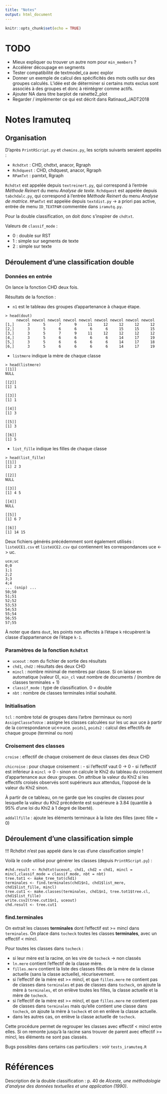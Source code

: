 ```yaml
---
title: "Notes"
output: html_document
---
```


```r
knitr::opts_chunk$set(echo = TRUE)
```


# TODO

- Mieux expliquer ou trouver un autre nom pour `min_members` ?
- Accélérer découpage en segments
- Tester compatibilité de textmodel_ca avec explor
- Donner un exemple de calcul des spécificités des mots outils sur des groupes calculés. L'idée est de déterminer si certains mots exclus sont associés à des groupes et donc à réintégrer comme actifs.
- Ajouter NA dans titre barplot de rainette2_plot
- Regarder / implémenter ce qui est décrit dans Ratinaud_JADT2018

# Notes Iramuteq

## Organisation

D'après `PrintRScript.py` et `chemins.py`, les scripts suivants seraient appelés :

- `Rchdtxt` : CHD, chdtxt, anacor, Rgraph
- `Rchdquest` : CHD, chdquest, anacor, Rgraph
- `RPamTxt` : pamtxt, Rgraph

`Rchdtxt` est appelée depuis `textreinert.py`, qui correspond à l'entrée *Méthode Reinert* du menu *Analyse de texte*.
`Rchdquest` est appelée depuis `tabchdalc.py`, qui correspond à l'entrée *Méthode Reinert* du menu *Analyse de matrice*.
`RPamTxt` est appelée depuis `textdist.py` -> a priori pas active, entrée de menu `ID_TEXTPAM` commentée dans `iramutq.py`.

Pour la double classification, on doit donc s'inspirer de `chdtxt`.

Valeurs de `classif_mode` : 

- 0 : double sur RST
- 1 : simple sur segments de texte
- 2 : simple sur texte

## Déroulement d'une classification double

### Données en entrée

On lance la fonction CHD deux fois.

Résultats de la fonction : 

- `n1` est le tableau des groupes d'appartenance à chaque étape.

```
> head(dout)
     newcol newcol newcol newcol newcol newcol newcol newcol newcol
[1,]      3      5      7      9     11     12     12     12     12
[2,]      3      5      6      6      6      6     15     15     15
[3,]      3      5      7      9     11     12     12     12     12
[4,]      3      5      6      6      6      6     14     17     19
[5,]      3      5      6      6      6      6     14     17     18
[6,]      3      5      6      6      6      6     14     17     19
```

- `listmere` indique la mère de chaque classe

```
> head(listmere)
[[1]]
NULL

[[2]]
[1] 1

[[3]]
[1] 1

[[4]]
[1] 3

[[5]]
[1] 3

[[6]]
[1] 5
```

- `list_fille` indique les filles de chaque classe

```
> head(list_fille)
[[1]]
[1] 2 3

[[2]]
NULL

[[3]]
[1] 4 5

[[4]]
NULL

[[5]]
[1] 6 7

[[6]]
[1] 14 15
```

Deux fichiers générés précédemment sont également utilisés : `listeUCE1.csv` et `listeUCE2.csv` qui contiennent les correspondances uce <-> uc.

```
uce;uc
0;0
1;1
2;2
3;3
4;4
... (snip) ...
50;50
51;51
52;52
53;53
54;53
55;54
56;55
57;55
```

À noter que dans `dout`, les points non affectés à l'étape `k` récupèrent la classe d'appartenance de l'étape `k-1`.

### Paramètres de la fonction `Rchdtxt`

- `uceout` : nom du fichier de sortie des résultats
- `chd1`, `chd2` : résultats des deux CHD
- `mincl` : nombre minimal de membres par classe. Si on laisse en automatique (valeur 0), `min_cl` vaut nombre de documents / (nombre de classes terminales + 1)
- `classif_mode` : type de classification. 0 = double
- `nbt` : nombre de classes terminales initial souhaité. 


### Initialisation

`tcl` : nombre total de groupes dans l'arbre (terminaux ou non)
`AssignClasseToUce` : assigne les classes calculées sur les uc aux uce à partir de la correspondance uc<->uce.
`poids1`, `poids2` : calcul des effectifs de chaque groupe (terminal ou non)

### Croisement des classes

`croise` : effectif de chaque croisement de deux classes des deux CHD

`chicroise` : pour chaque croisement :
- si l'effectif vaut 0 -> 0
- si l'effectif est inférieur à `mincl` -> 0
- sinon on calcule le Khi2 du tableau du croisement d'appartenance aux deux groupes. On attribue la valeur du Khi2 si les effectifs croisés observés sont supérieurs aux attendus, l'opposé de la valeur du Khi2 sinon.

À partir de ce tableau, on ne garde que les couples de classes pour lesquelle la valeur du Khi2 précédente est supérieure à 3.84 (quantile à 95% d'une loi du Khi2 à 1 degré de liberté).

`addallfille` : ajoute les éléments terminaux à la liste des filles (avec fille = 0)






## Déroulement d'une classification simple

!!! Rchdtxt n'est pas appelé dans le cas d'une classification simple !

Voilà le code utilisé pour générer les classes (depuis `PrintRScript.py`) :

```
#chd.result <- Rchdtxt(uceout, chd1, chd2 = chd1, mincl = mincl,classif_mode = classif_mode, nbt = nbt)
tree.tot1 <- make_tree_tot(chd1)
terminales <- find.terminales(chd1$n1, chd1$list_mere, chd1$list_fille, mincl)
tree.cut1 <- make.classes(terminales, chd1$n1, tree.tot1$tree.cl, chd1$list_fille)
write.csv2(tree.cut1$n1, uceout)
chd.result <- tree.cut1
```

### find.terminales

On extrait les classes **terminales** dont l'effectif est >= mincl dans `terminales`. On place dans `tocheck` toutes les classes **terminales**, avec un effectif < mincl.

Pour toutes les classes dans `tocheck` : 

- si leur mère est la racine, on les vire de `tocheck` -> non classés
- `ln.mere` contient l'effectif de la classe mère. 
- `filles.mere` contient la liste des classes filles de la mère de la classe actuelle (sans la classe actuelle), récurisevement.
- si l'effectif de la mère est >= mincl, et que `filles.mere` ne contient pas de classes dans `terminales` et pas de classes dans `tocheck`, on ajoute la mère à `terminales`, et on enlève toutes les filles, la classe actuelle et la mère de `tocheck`.
- si l'effectif de la mère est >= mincl, et que `filles.mere` ne contient pas de classes dans `terminales` mais qu'elle contient une classe dans `tocheck`, on ajoute la mère à `tocheck` et on en enlève la classe actuelle.
- dans les autres cas, on enlève la classe actuelle de `tocheck`.

Cette procédure permet de regrouper les classes avec effectif < mincl entre elles. Si on remonte jusqu'à la racine sans trouver de parent avec effectif >= mincl, les éléments ne sont pas classés.

Bugs possibles dans certains cas particuliers : voir `tests_iramuteq.R`




# Références

Description de la double classification : p. 40 de *Alceste, une méthodologie d'analyse des données textuelles et une application (1990)*.

